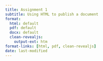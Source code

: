 ```yaml
---
title: Assignment 1
subtitle: Using HTML to publish a document
format: 
  html: default
  pdf: default
  docx: default
  clean-revealjs: 
    output-ext: htm
format-links: [html, pdf, clean-revealjs]
date: last-modified
---
```

